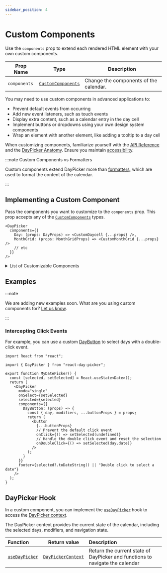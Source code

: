 ```yaml
---
sidebar_position: 4
---
```


# Custom Components

Use the `components` prop to extend each rendered HTML element with your own custom components.

| Prop Name    | Type                                                          | Description                            |
| ------------ | ------------------------------------------------------------- | -------------------------------------- |
| `components` | [`CustomComponents`](../api/type-aliases/CustomComponents.md) | Change the components of the calendar. |

You may need to use custom components in advanced applications to:

- Prevent default events from occurring
- Add new event listeners, such as touch events
- Display extra content, such as a calendar entry in the day cell
- Implement buttons or dropdowns using your own design system components
- Wrap an element with another element, like adding a tooltip to a day cell

When customizing components, familiarize yourself with the [API Reference](../api#components) and the [DayPicker Anatomy](../docs/anatomy.mdx). Ensure you maintain [accessibility](../docs/accessibility.mdx).

:::note Custom Components vs Formatters

Custom components extend DayPicker more than [formatters](../docs/translation.mdx#custom-formatters), which are used to format the content of the calendar.

:::

## Implementing a Custom Component

Pass the components you want to customize to the `components` prop. This prop accepts any of the [`CustomComponents`](../api/type-aliases/CustomComponents.md) types.

```tsx
<DayPicker
  components={{
    Day: (props: DayProps) => <CustomDaycell {...props} />,
    MonthGrid: (props: MonthGridProps) => <CustomMonthGrid {...props} />
    // etc
  }}
/>
```

<details>
  <summary>List of Customizable Components</summary>

| Function                                                         | Description                                                                                          |
| ---------------------------------------------------------------- | ---------------------------------------------------------------------------------------------------- |
| [`CaptionLabel`](../api/functions/CaptionLabel.md)               | Render the label in the month caption.                                                               |
| [`Chevron`](../api/functions/Chevron.md)                         | Render the chevron icon used in the navigation buttons and dropdowns.                                |
| [`Day`](../api/functions/Day.md)                                 | Render the gridcell of a day in the calendar and handle the interaction and the focus with they day. |
| [`DayButton`](../api/functions/DayButton.md)                     | Render the button for a day in the calendar.                                                         |
| [`Dropdown`](../api/functions/Dropdown.md)                       | Render a dropdown component to use in the navigation bar.                                            |
| [`DropdownNav`](../api/functions/DropdownNav.md)                 | Render the the navigation dropdowns.                                                                 |
| [`Footer`](../api/functions/Footer.md)                           | Component wrapping the footer.                                                                       |
| [`Month`](../api/functions/Month.md)                             | Render the grid with the weekday header row and the weeks for the given month.                       |
| [`MonthCaption`](../api/functions/MonthCaption.md)               | Render the caption of a month in the calendar.                                                       |
| [`MonthGrid`](../api/functions/MonthGrid.md)                     | Render the grid of days in a month.                                                                  |
| [`Months`](../api/functions/Months.md)                           | Component wrapping the month grids.                                                                  |
| [`Nav`](../api/functions/Nav.md)                                 | Render the toolbar with the navigation button.                                                       |
| [`NextMonthButton`](../api/functions/NextMonthButton.md)         | Render the button to navigate to the next month.                                                     |
| [`Option`](../api/functions/Option.md)                           | Render the `option` element.                                                                         |
| [`PreviousMonthButton`](../api/functions/PreviousMonthButton.md) | Render the button to navigate to the previous month.                                                 |
| [`Root`](../api/functions/Root.md)                               | Render the root element.                                                                             |
| [`Select`](../api/functions/Select.md)                           | Render the `select` element.                                                                         |
| [`Week`](../api/functions/Week.md)                               | Render a row in the calendar, with the days and the week number.                                     |
| [`WeekNumber`](../api/functions/WeekNumber.md)                   | Render the cell with the number of the week.                                                         |
| [`WeekNumberHeader`](../api/functions/WeekNumberHeader.md)       | Render the column header for the week numbers.                                                       |
| [`Weekday`](../api/functions/Weekday.md)                         | Render the column header with the weekday name (e.g. "Mo", "Tu", etc.).                              |
| [`Weekdays`](../api/functions/Weekdays.md)                       | Render the row with the weekday names.                                                               |
| [`Weeks`](../api/functions/Weeks.md)                             | Render the weeks in the month grid.                                                                  |

</details>

## Examples

:::note

We are adding new examples soon. What are you using custom components for? [Let us know](https://github.com/gpbl/react-day-picker/discussions).

:::

### Intercepting Click Events

For example, you can use a custom [DayButton](../api/functions/DayButton.md) to select days with a double-click event.

```tsx title="./MyDatePicker.tsx"
import React from "react";

import { DayPicker } from "react-day-picker";

export function MyDatePicker() {
  const [selected, setSelected] = React.useState<Date>();
  return (
    <DayPicker
      mode="single"
      onSelect={setSelected}
      selected={selected}
      components={{
        DayButton: (props) => {
          const { day, modifiers, ...buttonProps } = props;
          return (
            <button
              {...buttonProps}
              // Prevent the default click event
              onClick={() => setSelected(undefined)}
              // Handle the double click event and reset the selection
              onDoubleClick={() => setSelected(day.date)}
            />
          );
        }
      }}
      footer={selected?.toDateString() || "Double click to select a date"}
    />
  );
}
```

<BrowserWindow>
  <Examples.CustomDayButton />
</BrowserWindow>

## DayPicker Hook

In a custom component, you can implement the [`useDayPicker`](../api/functions/useDayPicker.md) hook to access the [DayPicker context](../api/type-aliases/DayPickerContext.md).

The DayPicker context provides the current state of the calendar, including the selected days, modifiers, and navigation state.

| Function                                           | Return value                                                  | Description                                                                  |
| :------------------------------------------------- | ------------------------------------------------------------- | :--------------------------------------------------------------------------- |
| [`useDayPicker`](../api/functions/useDayPicker.md) | [`DayPickerContext`](../api/type-aliases/DayPickerContext.md) | Return the current state of DayPicker and functions to navigate the calendar |
